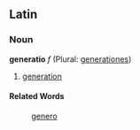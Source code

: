 ==Latin==
===Noun===
'''generatio''' ''f'' (Plural: [[generationes]])

#[[generation]]
====Related Words====
:[[genero]]